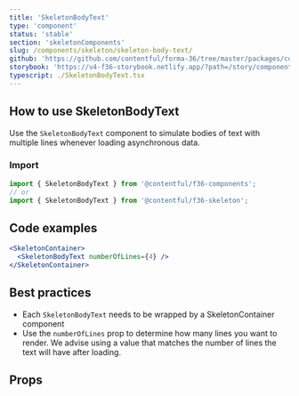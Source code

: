 ```yaml
---
title: 'SkeletonBodyText'
type: 'component'
status: 'stable'
section: 'skeletonComponents'
slug: /components/skeleton/skeleton-body-text/
github: 'https://github.com/contentful/forma-36/tree/master/packages/components/skeleton'
storybook: 'https://v4-f36-storybook.netlify.app/?path=/story/components-skeleton-skeletonbodytext--default'
typescript: ./SkeletonBodyText.tsx
---
```


## How to use SkeletonBodyText

Use the `SkeletonBodyText` component to simulate bodies of text with multiple lines whenever loading asynchronous data.

### Import

```js static=true
import { SkeletonBodyText } from '@contentful/f36-components';
// or
import { SkeletonBodyText } from '@contentful/f36-skeleton';
```

## Code examples

```jsx
<SkeletonContainer>
  <SkeletonBodyText numberOfLines={4} />
</SkeletonContainer>
```

## Best practices

- Each `SkeletonBodyText` needs to be wrapped by a SkeletonContainer component
- Use the `numberOfLines` prop to determine how many lines you want to render. We advise using a value that matches the number of lines the text will have after loading.

## Props

<PropsTable of="SkeletonBodyText" />
